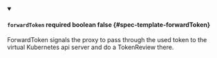 
<details className="config-field" data-expandable="false" open>
<summary>

#### `forwardToken` <span className="config-field-required" data-required="false">required</span> <span className="config-field-type">boolean</span> <span className="config-field-default">false</span> <span className="config-field-enum"></span> {#spec-template-forwardToken}

ForwardToken signals the proxy to pass through the used token to the virtual Kubernetes
api server and do a TokenReview there.

</summary>



</details>
